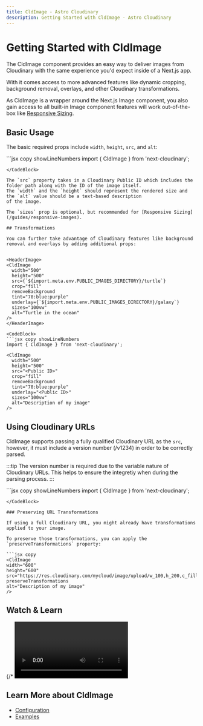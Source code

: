 ```yaml
---
title: CldImage - Astro Cloudinary
description: Getting Started with CldImage - Astro Cloudinary
---
```



# Getting Started with CldImage

The CldImage component provides an easy way to deliver images from Cloudinary with the same experience you'd expect inside of a Next.js app.

With it comes access to more advanced features like dynamic cropping, background removal, overlays, and other Cloudinary transformations.

As CldImage is a wrapper around the Next.js Image component, you also gain access to all built-in Image component features will work out-of-the-box like [Responsive Sizing](/guides/responsive-images).

## Basic Usage

The basic required props include `width`, `height`, `src`, and `alt`:

<HeaderImage>
  <CldImage
  class="rotate-45"
    width="960"
    height="600"
    src={`${import.meta.env.PUBLIC_IMAGES_DIRECTORY}/turtle`}
    sizes="100vw"
    alt="Turtle in the ocean"
  />
</HeaderImage>

<CodeBlock>
  ```jsx copy showLineNumbers
  import { CldImage } from 'next-cloudinary';

  <CldImage
    width="960"
    height="600"
    src="<Public ID>"
    sizes="100vw"
    alt="Description of my image"
  />
  ```
</CodeBlock>

The `src` property takes in a Cloudinary Public ID which includes the folder path along with the ID of the image itself.
The `width` and the `height` should represent the rendered size and the `alt` value should be a text-based description
of the image.

The `sizes` prop is optional, but recommended for [Responsive Sizing](/guides/responsive-images).

## Transformations

You can further take advantage of Cloudinary features like background removal and overlays by adding additional props:


<HeaderImage>
  <CldImage
    width="500"
    height="500"
    src={`${import.meta.env.PUBLIC_IMAGES_DIRECTORY}/turtle`}
    crop="fill"
    removeBackground
    tint="70:blue:purple"
    underlay={`${import.meta.env.PUBLIC_IMAGES_DIRECTORY}/galaxy`}
    sizes="100vw"
    alt="Turtle in the ocean"
  />
</HeaderImage>

<CodeBlock>
  ```jsx copy showLineNumbers
  import { CldImage } from 'next-cloudinary';

  <CldImage
    width="500"
    height="500"
    src="<Public ID>"
    crop="fill"
    removeBackground
    tint="70:blue:purple"
    underlay="<Public ID>"
    sizes="100vw"
    alt="Description of my image"
  />
  ```
</CodeBlock>

## Using Cloudinary URLs

CldImage supports passing a fully qualified Cloudinary URL as the `src`, however, it
must include a version number (/v1234) in order to be correctly parsed.

:::tip
The version number is required due to the variable nature of Cloudinary URLs. This helps
to ensure the integretiy when during the parsing process.
:::

<CodeBlock className="mt-6">
  ```jsx copy showLineNumbers
  import { CldImage } from 'next-cloudinary';

  <CldImage
    width="500"
    height="500"
    src="https://res.cloudinary.com/mycloud/image/upload/v1234/myimage"
    alt="Description of my image"
  />
  ```
</CodeBlock>

### Preserving URL Transformations

If using a full Cloudinary URL, you might already have transformations applied to your image.

To preserve those transformations, you can apply the `preserveTransformations` property:

```jsx copy
<CldImage
  width="600"
  height="600"
  src="https://res.cloudinary.com/mycloud/image/upload/w_100,h_200,c_fill/v1234/myimage"
  preserveTransformations
  alt="Description of my image"
/>
```

## Watch & Learn

{/* <Video
  title="Automatic Image Optimization & Dynamic Cropping in Next.js with Next Cloudinary"
  url="https://www.youtube.com/watch?v=oj2-BcZ8szk"
/> */}

## Learn More about CldImage
* [Configuration](/cldimage/configuration)
* [Examples](/cldimage/examples)
